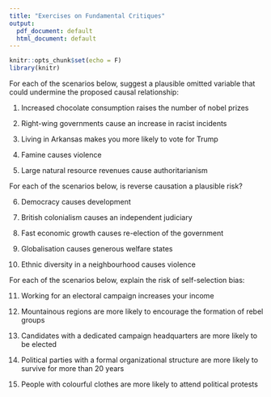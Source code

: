 ```yaml
---
title: "Exercises on Fundamental Critiques"
output:
  pdf_document: default
  html_document: default
---
```


```r
knitr::opts_chunk$set(echo = F)
library(knitr)
```

For each of the scenarios below, suggest a plausible omitted variable that could undermine the proposed causal relationship:

1. Increased chocolate consumption raises the number of nobel prizes

2. Right-wing governments cause an increase in racist incidents

3. Living in Arkansas makes you more likely to vote for Trump

4. Famine causes violence

5. Large natural resource revenues cause authoritarianism

For each of the scenarios below, is reverse causation a plausible risk?

6. Democracy causes development

7. British colonialism causes an independent judiciary

8. Fast economic growth causes re-election of the government

9. Globalisation causes generous welfare states

10. Ethnic diversity in a neighbourhood causes violence

For each of the scenarios below, explain the risk of self-selection bias:

11. Working for an electoral campaign increases your income

12. Mountainous regions are more likely to encourage the formation of rebel groups

13. Candidates with a dedicated campaign headquarters are more likely to be elected

14. Political parties with a formal organizational structure are more likely to survive for more than 20 years

15. People with colourful clothes are more likely to attend political protests